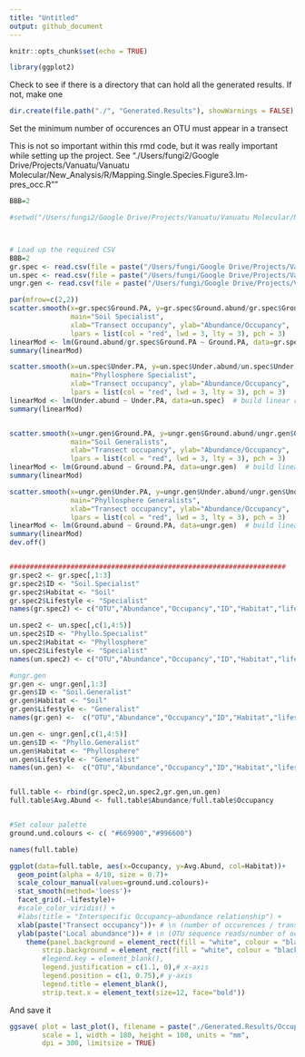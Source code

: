 ```yaml
---
title: "Untitled"
output: github_document
---
```


```r
knitr::opts_chunk$set(echo = TRUE)
```

```r
library(ggplot2)
```

Check to see if there is a directory that can hold all the generated results. If not, make one
```r
dir.create(file.path("./", "Generated.Results"), showWarnings = FALSE)
```



Set the minimum number of occurences an OTU must appear in a transect

This is not so important within this rmd code, but it was really important while setting up the project. 
See "./Users/fungi2/Google Drive/Projects/Vanuatu/Vanuatu Molecular/New_Analysis/R/Mapping.Single.Species.Figure3.lm-pres_occ.R""
```r
BBB=2
```

```r
#setwd("/Users/fungi2/Google Drive/Projects/Vanuatu/Vanuatu Molecular/New_Analysis/R")



# Load up the required CSV
BBB=2
gr.spec <- read.csv(file = paste("/Users/fungi/Google Drive/Projects/Vanuatu/Vanuatu Molecular/New_Analysis/R/Mapping.single.sp/Mantel.0.05/Patch.occupancy/special.grnd.",BBB,".occur.results.csv"), header = TRUE)
un.spec <- read.csv(file = paste("/Users/fungi/Google Drive/Projects/Vanuatu/Vanuatu Molecular/New_Analysis/R/Mapping.single.sp/Mantel.0.05/Patch.occupancy/special.undr.",BBB,".occur.results.csv"), header = TRUE)
ungr.gen <- read.csv(file = paste("/Users/fungi/Google Drive/Projects/Vanuatu/Vanuatu Molecular/New_Analysis/R/Mapping.single.sp/Mantel.0.05/Patch.occupancy/gen.grnd.undr.",BBB,".occur.results.csv"), header = TRUE)

par(mfrow=c(2,2))
scatter.smooth(x=gr.spec$Ground.PA, y=gr.spec$Ground.abund/gr.spec$Ground.PA, 
               main="Soil Specialist", 
               xlab="Transect occupancy", ylab="Abundance/Occupancy",
               lpars = list(col = "red", lwd = 3, lty = 3), pch = 3) 
linearMod <- lm(Ground.abund/gr.spec$Ground.PA ~ Ground.PA, data=gr.spec)  # build linear regression model on full data
summary(linearMod)

scatter.smooth(x=un.spec$Under.PA, y=un.spec$Under.abund/un.spec$Under.PA, 
               main="Phyllosphere Specialist", 
               xlab="Transect occupancy", ylab="Abundance/Occupancy",
               lpars = list(col = "red", lwd = 3, lty = 3), pch = 3) 
linearMod <- lm(Under.abund ~ Under.PA, data=un.spec)  # build linear regression model on full data
summary(linearMod)


scatter.smooth(x=ungr.gen$Ground.PA, y=ungr.gen$Ground.abund/ungr.gen$Ground.PA, 
               main="Soil Generalists", 
               xlab="Transect occupancy", ylab="Abundance/Occupancy",
               lpars = list(col = "red", lwd = 3, lty = 3), pch = 3) 
linearMod <- lm(Ground.abund ~ Ground.PA, data=ungr.gen)  # build linear regression model on full data
summary(linearMod)

scatter.smooth(x=ungr.gen$Under.PA, y=ungr.gen$Under.abund/ungr.gen$Under.PA,
               main="Phyllosphere Generalists", 
               xlab="Transect occupancy", ylab="Abundance/Occupancy",
               lpars = list(col = "red", lwd = 3, lty = 3), pch = 3) 
linearMod <- lm(Ground.abund ~ Ground.PA, data=ungr.gen)  # build linear regression model on full data
summary(linearMod)
dev.off()


####################################################################
gr.spec2 <- gr.spec[,1:3]
gr.spec2$ID <- "Soil.Specialist"
gr.spec2$Habitat <- "Soil"
gr.spec2$Lifestyle <- "Specialist"
names(gr.spec2) <- c("OTU","Abundance","Occupancy","ID","Habitat","lifestyle")

un.spec2 <- un.spec[,c(1,4:5)]
un.spec2$ID <- "Phyllo.Specialist"
un.spec2$Habitat <- "Phyllosphere"
un.spec2$Lifestyle <- "Specialist"
names(un.spec2) <- c("OTU","Abundance","Occupancy","ID","Habitat","lifestyle")

#ungr.gen 
gr.gen <- ungr.gen[,1:3]
gr.gen$ID <- "Soil.Generalist"
gr.gen$Habitat <- "Soil"
gr.gen$Lifestyle <- "Generalist"
names(gr.gen) <-  c("OTU","Abundance","Occupancy","ID","Habitat","lifestyle")

un.gen <- ungr.gen[,c(1,4:5)]
un.gen$ID <- "Phyllo.Generalist"
un.gen$Habitat <- "Phyllosphere"
un.gen$Lifestyle <- "Generalist"
names(un.gen) <-  c("OTU","Abundance","Occupancy","ID","Habitat","lifestyle")


full.table <- rbind(gr.spec2,un.spec2,gr.gen,un.gen)
full.table$Avg.Abund <- full.table$Abundance/full.table$Occupancy


#Set colour palette
ground.und.colours <- c( "#669900","#996600")

names(full.table)
```

```r
ggplot(data=full.table, aes(x=Occupancy, y=Avg.Abund, col=Habitat))+
  geom_point(alpha = 4/10, size = 0.7)+
  scale_colour_manual(values=ground.und.colours)+
  stat_smooth(method='loess')+
  facet_grid(.~lifestyle)+
  #scale_color_viridis() +
  #labs(title = "Interspecific Occupancy–abundance relationship") +
  xlab(paste("Transect occupancy"))+ # \n (number of occurences / transect)")) +
  ylab(paste("Local abundance"))+ # \n (OTU sequence reads/number of occurences)")) +
    theme(panel.background = element_rect(fill = "white", colour = "black"),
        strip.background = element_rect(fill = "white", colour = "black"),
        #legend.key = element_blank(),
        legend.justification = c(1.1, 0),# x-axis 
        legend.position = c(1, 0.75),# y-axis
        legend.title = element_blank(),
        strip.text.x = element_text(size=12, face="bold"))

```

And save it 
```r
ggsave( plot = last_plot(), filename = paste("./Generated.Results/Occupancy_abundance.MinTransectOccur",BBB,".pdf"), device = NULL, path = NULL,
        scale = 1, width = 180, height = 100, units = "mm", 
        dpi = 300, limitsize = TRUE)
```

